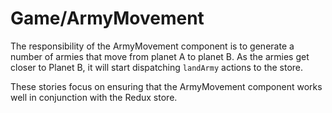 
<Meta title="Game/ArmyMovement" />

# Game/ArmyMovement

The responsibility of the ArmyMovement component is to generate a number of armies that move from planet A to planet B. As the armies get closer to Planet B, it will start dispatching `landArmy` actions to the store.

These stories focus on ensuring that the ArmyMovement component works well in conjunction with the Redux store.

